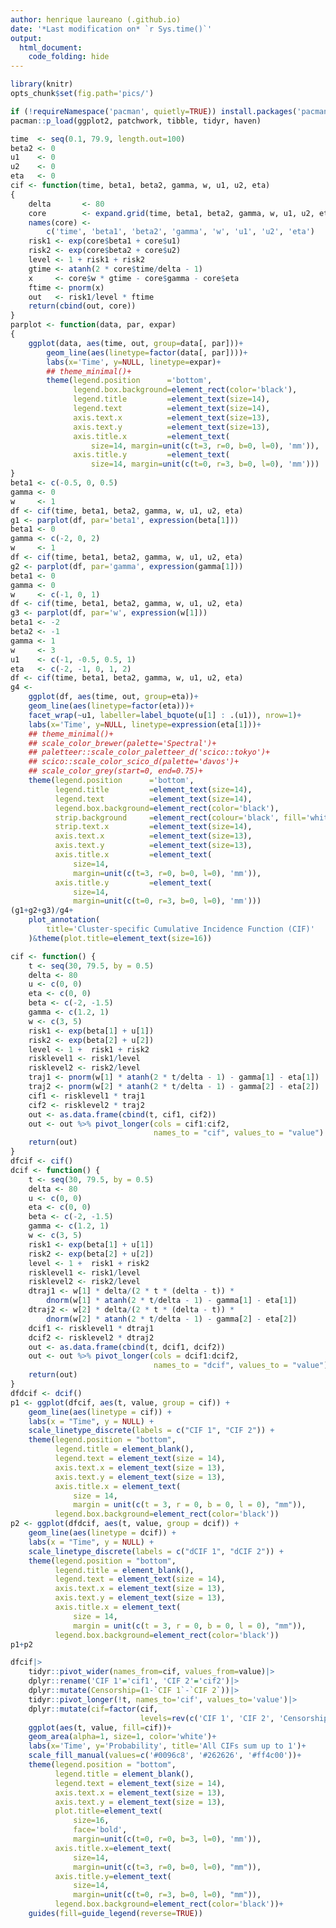 ```yaml
---
author: henrique laureano (.github.io)
date: '*Last modification on* `r Sys.time()`'
output:
  html_document:
    code_folding: hide
---
```


```r
library(knitr)
opts_chunk$set(fig.path='pics/')
```

```r

if (!requireNamespace('pacman', quietly=TRUE)) install.packages('pacman')
pacman::p_load(ggplot2, patchwork, tibble, tidyr, haven)

```

```r
time  <- seq(0.1, 79.9, length.out=100)
beta2 <- 0
u1    <- 0
u2    <- 0
eta   <- 0
cif <- function(time, beta1, beta2, gamma, w, u1, u2, eta)
{
    delta       <- 80
    core        <- expand.grid(time, beta1, beta2, gamma, w, u1, u2, eta)
    names(core) <-
        c('time', 'beta1', 'beta2', 'gamma', 'w', 'u1', 'u2', 'eta')
    risk1 <- exp(core$beta1 + core$u1)
    risk2 <- exp(core$beta2 + core$u2)
    level <- 1 + risk1 + risk2
    gtime <- atanh(2 * core$time/delta - 1)
    x     <- core$w * gtime - core$gamma - core$eta
    ftime <- pnorm(x)
    out   <- risk1/level * ftime
    return(cbind(out, core))
}
parplot <- function(data, par, expar)
{
    ggplot(data, aes(time, out, group=data[, par]))+
        geom_line(aes(linetype=factor(data[, par])))+
        labs(x='Time', y=NULL, linetype=expar)+
        ## theme_minimal()+
        theme(legend.position      ='bottom',
              legend.box.background=element_rect(color='black'), 
              legend.title         =element_text(size=14),
              legend.text          =element_text(size=14),
              axis.text.x          =element_text(size=13),
              axis.text.y          =element_text(size=13),
              axis.title.x         =element_text(
                  size=14, margin=unit(c(t=3, r=0, b=0, l=0), 'mm')),
              axis.title.y         =element_text(
                  size=14, margin=unit(c(t=0, r=3, b=0, l=0), 'mm')))
}
beta1 <- c(-0.5, 0, 0.5)
gamma <- 0
w     <- 1
df <- cif(time, beta1, beta2, gamma, w, u1, u2, eta)
g1 <- parplot(df, par='beta1', expression(beta[1]))
beta1 <- 0
gamma <- c(-2, 0, 2)
w     <- 1
df <- cif(time, beta1, beta2, gamma, w, u1, u2, eta)
g2 <- parplot(df, par='gamma', expression(gamma[1]))
beta1 <- 0
gamma <- 0
w     <- c(-1, 0, 1)
df <- cif(time, beta1, beta2, gamma, w, u1, u2, eta)
g3 <- parplot(df, par='w', expression(w[1]))
beta1 <- -2
beta2 <- -1
gamma <- 1
w     <- 3
u1    <- c(-1, -0.5, 0.5, 1)
eta   <- c(-2, -1, 0, 1, 2)
df <- cif(time, beta1, beta2, gamma, w, u1, u2, eta)
g4 <-
    ggplot(df, aes(time, out, group=eta))+
    geom_line(aes(linetype=factor(eta)))+
    facet_wrap(~u1, labeller=label_bquote(u[1] : .(u1)), nrow=1)+
    labs(x='Time', y=NULL, linetype=expression(eta[1]))+
    ## theme_minimal()+
    ## scale_color_brewer(palette='Spectral')+
    ## paletteer::scale_color_paletteer_d('scico::tokyo')+
    ## scico::scale_color_scico_d(palette='davos')+
    ## scale_color_grey(start=0, end=0.75)+
    theme(legend.position      ='bottom',
          legend.title         =element_text(size=14),
          legend.text          =element_text(size=14),
          legend.box.background=element_rect(color='black'), 
          strip.background     =element_rect(colour='black', fill='white'),
          strip.text.x         =element_text(size=14),
          axis.text.x          =element_text(size=13),
          axis.text.y          =element_text(size=13),
          axis.title.x         =element_text(
              size=14,
              margin=unit(c(t=3, r=0, b=0, l=0), 'mm')),
          axis.title.y         =element_text(
              size=14,
              margin=unit(c(t=0, r=3, b=0, l=0), 'mm')))
(g1+g2+g3)/g4+
    plot_annotation(
        title='Cluster-specific Cumulative Incidence Function (CIF)'
    )&theme(plot.title=element_text(size=16))
```

```r

cif <- function() {
    t <- seq(30, 79.5, by = 0.5)
    delta <- 80
    u <- c(0, 0)
    eta <- c(0, 0)
    beta <- c(-2, -1.5)
    gamma <- c(1.2, 1)
    w <- c(3, 5)
    risk1 <- exp(beta[1] + u[1])
    risk2 <- exp(beta[2] + u[2])
    level <- 1 +  risk1 + risk2
    risklevel1 <- risk1/level
    risklevel2 <- risk2/level
    traj1 <- pnorm(w[1] * atanh(2 * t/delta - 1) - gamma[1] - eta[1])
    traj2 <- pnorm(w[2] * atanh(2 * t/delta - 1) - gamma[2] - eta[2])
    cif1 <- risklevel1 * traj1
    cif2 <- risklevel2 * traj2
    out <- as.data.frame(cbind(t, cif1, cif2))
    out <- out %>% pivot_longer(cols = cif1:cif2,
                                names_to = "cif", values_to = "value")
    return(out)
}
dfcif <- cif()
dcif <- function() {
    t <- seq(30, 79.5, by = 0.5)
    delta <- 80
    u <- c(0, 0)
    eta <- c(0, 0)
    beta <- c(-2, -1.5)
    gamma <- c(1.2, 1)
    w <- c(3, 5)
    risk1 <- exp(beta[1] + u[1])
    risk2 <- exp(beta[2] + u[2])
    level <- 1 +  risk1 + risk2
    risklevel1 <- risk1/level
    risklevel2 <- risk2/level
    dtraj1 <- w[1] * delta/(2 * t * (delta - t)) *
        dnorm(w[1] * atanh(2 * t/delta - 1) - gamma[1] - eta[1])
    dtraj2 <- w[2] * delta/(2 * t * (delta - t)) *
        dnorm(w[2] * atanh(2 * t/delta - 1) - gamma[2] - eta[2])
    dcif1 <- risklevel1 * dtraj1
    dcif2 <- risklevel2 * dtraj2
    out <- as.data.frame(cbind(t, dcif1, dcif2))
    out <- out %>% pivot_longer(cols = dcif1:dcif2,
                                names_to = "dcif", values_to = "value")
    return(out)
}
dfdcif <- dcif()
p1 <- ggplot(dfcif, aes(t, value, group = cif)) +
    geom_line(aes(linetype = cif)) +
    labs(x = "Time", y = NULL) +
    scale_linetype_discrete(labels = c("CIF 1", "CIF 2")) +
    theme(legend.position = "bottom",
          legend.title = element_blank(),
          legend.text = element_text(size = 14),
          axis.text.x = element_text(size = 13),
          axis.text.y = element_text(size = 13),
          axis.title.x = element_text(
              size = 14,
              margin = unit(c(t = 3, r = 0, b = 0, l = 0), "mm")),
          legend.box.background=element_rect(color='black'))
p2 <- ggplot(dfdcif, aes(t, value, group = dcif)) +
    geom_line(aes(linetype = dcif)) +
    labs(x = "Time", y = NULL) +
    scale_linetype_discrete(labels = c("dCIF 1", "dCIF 2")) +
    theme(legend.position = "bottom",
          legend.title = element_blank(),
          legend.text = element_text(size = 14),
          axis.text.x = element_text(size = 13),
          axis.text.y = element_text(size = 13),
          axis.title.x = element_text(
              size = 14,
              margin = unit(c(t = 3, r = 0, b = 0, l = 0), "mm")),
          legend.box.background=element_rect(color='black'))
p1+p2

dfcif|>
    tidyr::pivot_wider(names_from=cif, values_from=value)|>
    dplyr::rename('CIF 1'='cif1', 'CIF 2'='cif2')|>
    dplyr::mutate(Censorship=(1-`CIF 1`-`CIF 2`))|>
    tidyr::pivot_longer(!t, names_to='cif', values_to='value')|>
    dplyr::mutate(cif=factor(cif,
                             levels=rev(c('CIF 1', 'CIF 2', 'Censorship'))))|>
    ggplot(aes(t, value, fill=cif))+
    geom_area(alpha=1, size=1, color='white')+
    labs(x='Time', y='Probability', title='All CIFs sum up to 1')+
    scale_fill_manual(values=c('#0096c8', '#262626', '#ff4c00'))+
    theme(legend.position = "bottom",
          legend.title = element_blank(),
          legend.text = element_text(size = 14),
          axis.text.x = element_text(size = 13),
          axis.text.y = element_text(size = 13),
          plot.title=element_text(
              size=16,
              face='bold',
              margin=unit(c(t=0, r=0, b=3, l=0), 'mm')), 
          axis.title.x=element_text(
              size=14, 
              margin=unit(c(t=3, r=0, b=0, l=0), "mm")),
          axis.title.y=element_text(
              size=14, 
              margin=unit(c(t=0, r=3, b=0, l=0), "mm")),
          legend.box.background=element_rect(color='black'))+
    guides(fill=guide_legend(reverse=TRUE))

```

